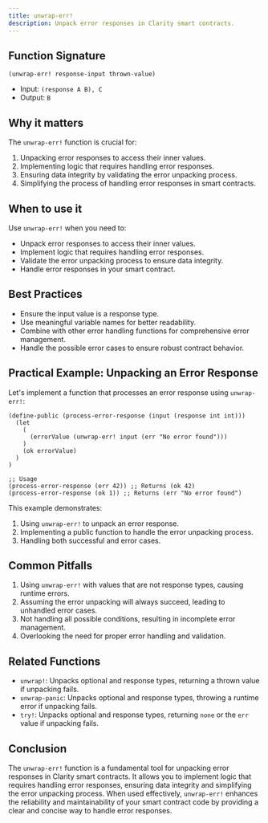 ```yaml
---
title: unwrap-err!
description: Unpack error responses in Clarity smart contracts.
---
```


## Function Signature

```clarity
(unwrap-err! response-input thrown-value)
```

- Input: `(response A B), C`
- Output: `B`

## Why it matters

The `unwrap-err!` function is crucial for:

1. Unpacking error responses to access their inner values.
2. Implementing logic that requires handling error responses.
3. Ensuring data integrity by validating the error unpacking process.
4. Simplifying the process of handling error responses in smart contracts.

## When to use it

Use `unwrap-err!` when you need to:

- Unpack error responses to access their inner values.
- Implement logic that requires handling error responses.
- Validate the error unpacking process to ensure data integrity.
- Handle error responses in your smart contract.

## Best Practices

- Ensure the input value is a response type.
- Use meaningful variable names for better readability.
- Combine with other error handling functions for comprehensive error management.
- Handle the possible error cases to ensure robust contract behavior.

## Practical Example: Unpacking an Error Response

Let's implement a function that processes an error response using `unwrap-err!`:

```clarity
(define-public (process-error-response (input (response int int)))
  (let
    (
      (errorValue (unwrap-err! input (err "No error found")))
    )
    (ok errorValue)
  )
)

;; Usage
(process-error-response (err 42)) ;; Returns (ok 42)
(process-error-response (ok 1)) ;; Returns (err "No error found")
```

This example demonstrates:
1. Using `unwrap-err!` to unpack an error response.
2. Implementing a public function to handle the error unpacking process.
3. Handling both successful and error cases.

## Common Pitfalls

1. Using `unwrap-err!` with values that are not response types, causing runtime errors.
2. Assuming the error unpacking will always succeed, leading to unhandled error cases.
3. Not handling all possible conditions, resulting in incomplete error management.
4. Overlooking the need for proper error handling and validation.

## Related Functions

- `unwrap!`: Unpacks optional and response types, returning a thrown value if unpacking fails.
- `unwrap-panic`: Unpacks optional and response types, throwing a runtime error if unpacking fails.
- `try!`: Unpacks optional and response types, returning `none` or the `err` value if unpacking fails.

## Conclusion

The `unwrap-err!` function is a fundamental tool for unpacking error responses in Clarity smart contracts. It allows you to implement logic that requires handling error responses, ensuring data integrity and simplifying the error unpacking process. When used effectively, `unwrap-err!` enhances the reliability and maintainability of your smart contract code by providing a clear and concise way to handle error responses.

